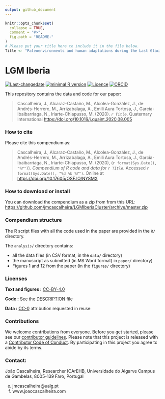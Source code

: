 ```yaml
---
output: github_document
---
```


<!-- README.md is generated from README.Rmd. Please edit that file -->

```r
knitr::opts_chunk$set(
  collapse = TRUE,
  comment = "#>",
  fig.path = "README-"
)
# Please put your title here to include it in the file below.
Title <- "Paleoenvironments and human adaptations during the Last Glacial Maximum in the Iberian Peninsula: A review"
```

# LGM Iberia

[![Last-changedate](https://img.shields.io/badge/last%20change-`r gsub('-', '--', Sys.Date())`-brightgreen.svg)](https://github.com/jmcascalheira/LGMIberiaCluster/commits/master)
[![minimal R version](https://img.shields.io/badge/R%3E%3D-3.2.4-brightgreen.svg)](https://cran.r-project.org/) 
[![Licence](https://img.shields.io/github/license/mashape/apistatus.svg)](http://choosealicense.com/licenses/mit/)
[![ORCiD](https://img.shields.io/badge/ORCiD-/0000--0003--0321--8892-green.svg)](http://orcid.org/0000-0003-0321-8892)

This repository contains the data and code for our paper:

> Cascalheira, J., Alcaraz-Castaño, M., Alcolea-González, J., de Andrés-Herrero, M., Arrizabalaga, A., Emili Aura Tortosa, J., Garcia-Ibaibarriaga, N., Iriarte-Chiapusso, M. (2020). _`r Title`_. Quaternary International <https://doi.org/10.1016/j.quaint.2020.08.005>


### How to cite

Please cite this compendium as:

>  Cascalheira, J., Alcaraz-Castaño, M., Alcolea-González, J., de Andrés-Herrero, M., Arrizabalaga, A., Emili Aura Tortosa, J., Garcia-Ibaibarriaga, N., Iriarte-Chiapusso, M. (2020), (`r format(Sys.Date(), "%Y")`). _Compendium of R code and data for `r Title`_. Accessed `r format(Sys.Date(), "%d %b %Y")`. Online at <https://doi.org/10.17605/OSF.IO/NY8MX>

### How to download or install

You can download the compendium as a zip from from this URL: <https://github.com/jmcascalheira/LGMIberiaCluster/archive/master.zip>


### Compendium structure

The R script files with all the code used in the paper are provided in the `R/` directory.

The `analysis/` directory contains:

- all the data files (in CSV format, in the `data/` directory)
- the manuscript as submitted (in MS Word format) in `paper/` directory)
- Figures 1 and 12 from the paper (in the `figures/` directory)

### Licenses

**Text and figures :**  [CC-BY-4.0](http://creativecommons.org/licenses/by/4.0/)

**Code :** See the [DESCRIPTION](DESCRIPTION) file

**Data :** [CC-0](http://creativecommons.org/publicdomain/zero/1.0/) attribution requested in reuse

### Contributions

We welcome contributions from everyone. Before you get started, please see our [contributor guidelines](CONTRIBUTING.md). Please note that this project is released with a [Contributor Code of Conduct](CONDUCT.md). By participating in this project you agree to abide by its terms.

### Contact: 

João Cascalheira, Researcher
ICArEHB, Universidade do Algarve
Campus de Gambelas,
8005-139 Faro, Portugal

e. jmcascalheira@ualg.pt
w. www.joaocascalheira.com

